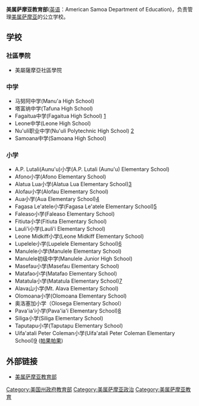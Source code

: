 {{Unreferenced |time=2009-05-28T09:24:51+00:00 }}

'''美属萨摩亚教育部'''([[英语|英语]]：American Samoa Department of Education)，负责管理[[美属萨摩亚|美属萨摩亚]]的公立学校。

==学校==
===社區學院===
* 美屬薩摩亞社區學院
===中学===
* 马努阿中学(Manu'a High School)
* 塔富纳中学(Tafuna High School)
* Fagaitua中学(Fagaitua High School) [https://web.archive.org/web/20070117124900/http://www.doe.as/index_files/schoolWebsites/Vikings.htm]
* Leone中学(Leone High School)
* Nu'uli职业中学(Nu'uli Polytechnic High School) [https://web.archive.org/web/20070226115332/http://www.doe.as/school_websites/PolyTech/index.htm]
* Samoana中学(Samoana High School)


===小学===
* A.P. Lutali(Aunu'u)小学(A.P. Lutali (Aunu'u) Elementary School)
* Afono小学(Afono Elementary School)
* Alatua Lua小学(Alatua Lua Elementary School)[https://web.archive.org/web/20070122165801/http://www.doe.as/school_websites/AlaTaua/index.htm]
* Alofau小学(Alofau Elementary School)
* Aua小学(Aua Elementary School)[https://web.archive.org/web/20070927023651/http://www.doe.as/school_websites/aua/index.html]
* Fagasa Le'atele小学(Fagasa Le'atele Elementary School)[https://web.archive.org/web/20070122165815/http://www.doe.as/school_websites/leatele/index.htm]
* Faleaso小学(Faleaso Elementary School)
* Fitiuta小学(Fitiuta Elementary School)
* Lauli'i小学(Lauli'i Elementary School)
* Leone Midkiff小学(Leone Midkiff Elementary School)
* Lupelele小学(Lupelele Elementary School)[https://web.archive.org/web/20070122165825/http://www.doe.as/school_websites/lupelele/index.htm]
* Manulele小学(Manulele Elementary School)
* Manulele初级中学(Manulele Junior High School)
* Masefau小学(Masefau Elementary School)
* Matafao小学(Matafao Elementary School)
* Matatula小学(Matatula Elementary School)[https://web.archive.org/web/20070927023702/http://www.doe.as/school_websites/matatula/index.htm]
* Alava山小学(Mt. Alava Elementary School)
* Olomoana小学(Olomoana Elementary School)
* 奥洛塞加小学（Olosega Elementary School）
* Pava'ia'i小学(Pava'ia'i Elementary School)[https://web.archive.org/web/20070927023746/http://www.doe.as/school_websites/Pavaiai/Index.htm]
* Siliga小学(Siliga Elementary School)
* Taputapu小学(Taputapu Elementary School)
* Uifa'atali Peter Coleman小学(Uifa'atali Peter Coleman Elementary School)[https://web.archive.org/web/20070927023714/http://www.doe.as/school_websites/pagopago/index.html] ([[帕果帕果|帕果帕果]])

==外部链接==
* [http://www.doe.as/ 美属萨摩亚教育部]

[[Category:美国州政府教育部|Category:美国州政府教育部]]
[[Category:美属萨摩亚政治|Category:美属萨摩亚政治]]
[[Category:美属萨摩亚教育|Category:美属萨摩亚教育]]